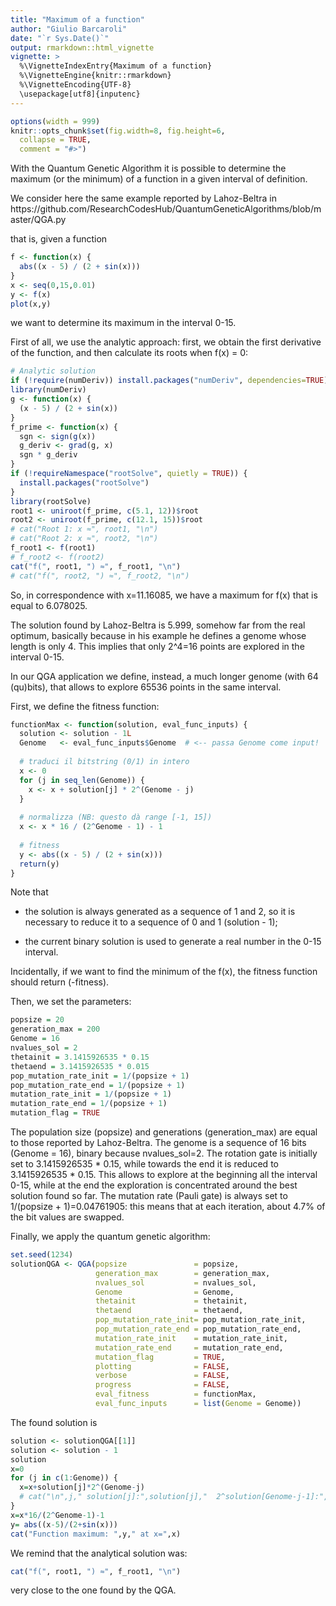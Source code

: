 ```yaml
---
title: "Maximum of a function"
author: "Giulio Barcaroli"
date: "`r Sys.Date()`"
output: rmarkdown::html_vignette
vignette: >
  %\VignetteIndexEntry{Maximum of a function}
  %\VignetteEngine{knitr::rmarkdown}
  %\VignetteEncoding{UTF-8}
  \usepackage[utf8]{inputenc}
---
```


```r
options(width = 999)
knitr::opts_chunk$set(fig.width=8, fig.height=6,
  collapse = TRUE,
  comment = "#>")
```

With the Quantum Genetic Algorithm it is possible to determine the maximum (or the minimum) of a function in a given interval of definition.

We consider here the same example reported by Lahoz-Beltra in 
https://github.com/ResearchCodesHub/QuantumGeneticAlgorithms/blob/master/QGA.py

that is, given a function 

```r
f <- function(x) {
  abs((x - 5) / (2 + sin(x)))
}
x <- seq(0,15,0.01)
y <- f(x)
plot(x,y)
```


we want to determine its maximum in the interval 0-15.

First of all, we use the analytic approach: first, we obtain the first derivative of the function, and then calculate its roots when f(x) = 0:

```r
# Analytic solution
if (!require(numDeriv)) install.packages("numDeriv", dependencies=TRUE)
library(numDeriv)
g <- function(x) {
  (x - 5) / (2 + sin(x))
}
f_prime <- function(x) {
  sgn <- sign(g(x))
  g_deriv <- grad(g, x)
  sgn * g_deriv
}
if (!requireNamespace("rootSolve", quietly = TRUE)) {
  install.packages("rootSolve")
}
library(rootSolve)
root1 <- uniroot(f_prime, c(5.1, 12))$root
root2 <- uniroot(f_prime, c(12.1, 15))$root
# cat("Root 1: x ≈", root1, "\n")
# cat("Root 2: x ≈", root2, "\n")
f_root1 <- f(root1)
# f_root2 <- f(root2)
cat("f(", root1, ") ≈", f_root1, "\n")
# cat("f(", root2, ") ≈", f_root2, "\n")
```

So, in correspondence with x=11.16085, we have a maximum for f(x) that is equal to 6.078025.

The solution found by Lahoz-Beltra is 5.999, somehow far from the real optimum, basically because in his example he defines a genome whose length is only 4. This implies that only 2^4=16 points are explored in the interval 0-15.

In our QGA application we define, instead, a much longer genome (with 64 (qu)bits), that allows to explore 65536 points in the same interval.

First, we define the fitness function:

```r
functionMax <- function(solution, eval_func_inputs) {
  solution <- solution - 1L
  Genome   <- eval_func_inputs$Genome  # <-- passa Genome come input!
  
  # traduci il bitstring (0/1) in intero
  x <- 0
  for (j in seq_len(Genome)) {
    x <- x + solution[j] * 2^(Genome - j)
  }
  
  # normalizza (NB: questo dà range [-1, 15])
  x <- x * 16 / (2^Genome - 1) - 1
  
  # fitness
  y <- abs((x - 5) / (2 + sin(x)))
  return(y)
}

```

Note that

- the solution is always generated as a sequence of 1 and 2, so it is necessary to reduce it to a sequence of 0 and 1 (solution - 1);

- the current binary solution is used to generate a real number in the 0-15 interval.

Incidentally, if we want to find the minimum of the f(x), the fitness function should return (-fitness).

Then, we set the parameters:

```r
popsize = 20
generation_max = 200
Genome = 16
nvalues_sol = 2
thetainit = 3.1415926535 * 0.15
thetaend = 3.1415926535 * 0.015
pop_mutation_rate_init = 1/(popsize + 1)
pop_mutation_rate_end = 1/(popsize + 1)
mutation_rate_init = 1/(popsize + 1)
mutation_rate_end = 1/(popsize + 1)
mutation_flag = TRUE
```

The population size (popsize) and generations (generation_max) are equal to those reported by Lahoz-Beltra. The genome is a sequence of 16 bits (Genome = 16), binary because nvalues_sol=2.
The rotation gate is initially set to 3.1415926535 * 0.15, while towards the end it is reduced to 3.1415926535 * 0.15. This allows to explore at the beginning all the interval 0-15, while at the end the exploration is concentrated around the best solution found so far.
The mutation rate (Pauli gate) is always set to 1/(popsize + 1)=0.04761905: this means that at each iteration, about 4.7% of the bit values are swapped.

Finally, we apply the quantum genetic algorithm:

```r
set.seed(1234)
solutionQGA <- QGA(popsize               = popsize,
                   generation_max        = generation_max,
                   nvalues_sol           = nvalues_sol,
                   Genome                = Genome,
                   thetainit             = thetainit,
                   thetaend              = thetaend,
                   pop_mutation_rate_init= pop_mutation_rate_init,
                   pop_mutation_rate_end = pop_mutation_rate_end,
                   mutation_rate_init    = mutation_rate_init,
                   mutation_rate_end     = mutation_rate_end,
                   mutation_flag         = TRUE,
                   plotting              = FALSE,
                   verbose               = FALSE,
                   progress              = FALSE,
                   eval_fitness          = functionMax,
                   eval_func_inputs      = list(Genome = Genome))
```
The found solution is

```r
solution <- solutionQGA[[1]]
solution <- solution - 1
solution
x=0
for (j in c(1:Genome)) {
  x=x+solution[j]*2^(Genome-j)
  # cat("\n",j," solution[j]:",solution[j],"  2^solution[Genome-j-1]:",2^(Genome-j))
}
x=x*16/(2^Genome-1)-1
y= abs((x-5)/(2+sin(x)))
cat("Function maximum: ",y," at x=",x)
```
We remind that the analytical solution was:

```r
cat("f(", root1, ") ≈", f_root1, "\n")
```
very close to the one found by the QGA. 



